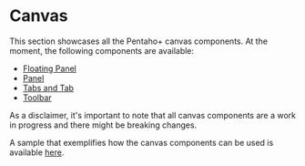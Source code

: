 
<Meta title="Pentaho/Canvas" />

# Canvas

This section showcases all the Pentaho+ canvas components. At the moment, the following components are available:

- [Floating Panel](./?path=/docs/pentaho-canvas-floating-panel--docs)
- [Panel](./?path=/docs/pentaho-canvas-panel--docs)
- [Tabs and Tab](./?path=/docs/pentaho-canvas-tabs--docs)
- [Toolbar](./?path=/docs/pentaho-canvas-toolbar--docs)

As a disclaimer, it's important to note that all canvas components are a work in progress and there might be breaking changes.

A sample that exemplifies how the canvas components can be used is available [here](./?path=/docs/templates-canvas--docs).
